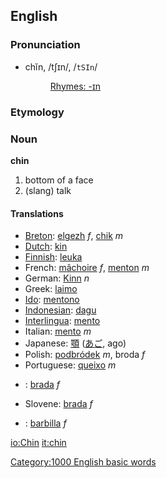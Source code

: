 ==English==
===Pronunciation===
*chĭn, /tʃɪn/, /<tt>tSIn</tt>/
*:[[Rhymes:English:-ɪn|Rhymes: -ɪn]]

===Etymology===
===Noun===
'''chin'''

# bottom of a face
# (slang) talk
====Translations====
*[[Breton]]: [[elgezh]] ''f'', [[chik]] ''m''
*[[Dutch]]: [[kin]]
*[[Finnish]]: [[leuka]]
*French: [[mâchoire]] ''f'', [[menton]] ''m''
*German: [[Kinn]] ''n''
*Greek: [[laimo]]
*[[Ido]]: [[mentono]]
*[[Indonesian]]: [[dagu]]
*[[Interlingua]]: [[mento]]
*Italian: [[mento]] ''m''
*Japanese: [[顎]] ([[あご]], ago)
*Polish: [[podbródek]] ''m'', broda ''f''
*Portuguese: [[queixo]] ''m''
*{{sk}}: [[brada#Slovak|brada]] ''f''
*Slovene: [[brada]] ''f''
*{{es}}: [[barbilla]] ''f''

[[Category:1000 English basic words]]

[[io:Chin]]
[[it:chin]]